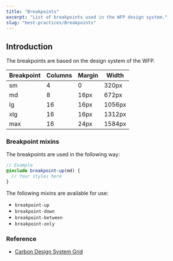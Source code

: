 ```yaml
---
title: "Breakpoints"
excerpt: "List of breakpoints used in the WFP design system."
slug: "best-practices/Breakpoints"
---
```


## Introduction

The breakpoints are based on the design system of the WFP.

| Breakpoint | Columns | Margin | Width  |
| ---------- | ------- | ------ | ------ |
| sm         | 4       | 0      | 320px  |
| md         | 8       | 16px   | 672px  |
| lg         | 16      | 16px   | 1056px |
| xlg        | 16      | 16px   | 1312px |
| max        | 16      | 24px   | 1584px |

### Breakpoint mixins

The breakpoints are used in the following way:

```scss
// Example
@include breakpoint-up(md) {
  // Your styles here
}
```

The following mixins are available for use:

- `breakpoint-up`
- `breakpoint-down`
- `breakpoint-between`
- `breakpoint-only`

### Reference

- [Carbon Design System Grid](https://www.npmjs.com/package/@carbon/grid)
